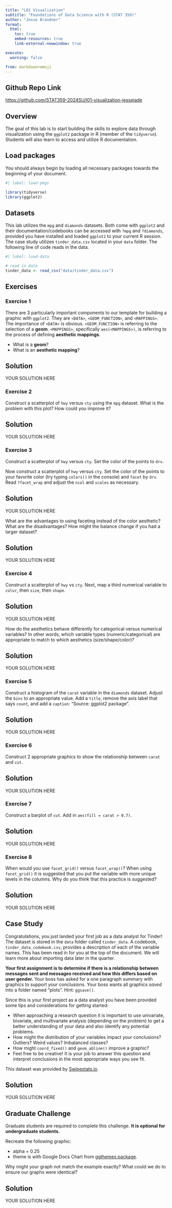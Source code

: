 ```yaml
---
title: "L01 Visualization"
subtitle: "Foundations of Data Science with R (STAT 359)"
author: "Jesse Brandner"
format:
  html:
    toc: true
    embed-resources: true
    link-external-newwindow: true

execute:
  warning: false

from: markdown+emoji 
---
```


::: {.callout-tip icon=false}

## Github Repo Link

[https://github.com/STAT359-2024SU/l01-visualization-jessejade](https://github.com/STAT359-2024SU/l01-visualization-jessejade)

:::

## Overview

The goal of this lab is to start building the skills to explore data through visualization using the `ggplot2` package in R (member of the `tidyverse`). Students will also learn to access and utilize R documentation.

## Load packages

You should always begin by loading all necessary packages towards the beginning of your document.

```r
#| label: load-pkgs

library(tidyverse)
library(ggplot2)

```


## Datasets 

This lab utilizes the `mpg` and `diamonds` datasets. Both come with `ggplot2` and their documentation/codebooks can be accessed with `?mpg` and `?diamonds`, provided you have installed and loaded `ggplot2` to your current R session. The case study utilizes `tinder_data.csv` located in your `data` folder. The following line of code reads in the data.

```r
#| label: load-data

# read in data
tinder_data <- read_csv("data/tinder_data.csv")
```


## Exercises

### Exercise 1  

There are 3 particularly important components to our template for building a graphic with `ggplot2`. They are `<DATA>`, `<GEOM_FUNCTION>`, and `<MAPPINGS>`. The importance of `<DATA>` is obvious. `<GEOM_FUNCTION>` is referring to the selection of a **geom**. `<MAPPINGS>`, specifically `aes(<MAPPINGS>)`, is referring to the process of defining **aesthetic mappings**.

* What is a **geom**?
* What is an **aesthetic mapping**?


::: {.callout-tip icon="false"}
## Solution

YOUR SOLUTION HERE

:::

### Exercise 2

Construct a scatterplot of `hwy` versus `cty` using the `mpg` dataset. What is the problem with this plot? How could you improve it?

::: {.callout-tip icon="false"}
## Solution

YOUR SOLUTION HERE

:::



### Exercise 3

Construct a scatterplot of `hwy` versus `cty`. Set the color of the points to `drv`.

Now construct a scatterplot of `hwy` versus `cty`. Set the color of the points to your favorite color (try typing `colors()` in the console) and `facet` by `drv`. Read `?facet_wrap` and adjust the `ncol` and `scales` as necessary.

::: {.callout-tip icon="false"}
## Solution

YOUR SOLUTION HERE

:::

What are the advantages to using faceting instead of the color aesthetic? What are the disadvantages? How might the balance change if you had a larger dataset?

::: {.callout-tip icon="false"}
## Solution

YOUR SOLUTION HERE

:::

### Exercise 4

Construct a scatterplot of `hwy` vs `cty`. Next, map a third numerical variable to `color`, then `size`, then `shape`. 

::: {.callout-tip icon="false"}
## Solution

YOUR SOLUTION HERE

:::

How do the aesthetics behave differently for categorical versus numerical variables? In other words, which variable types (numeric/categorical) are appropriate to match to which aesthetics (size/shape/color)?

::: {.callout-tip icon="false"}
## Solution

YOUR SOLUTION HERE

:::

### Exercise 5

Construct a histogram of the `carat` variable in the `diamonds` dataset. Adjust the `bins` to an appropriate value. Add a `title`, remove the axis label that says `count`, and add a `caption`: "Source: ggplot2 package".

::: {.callout-tip icon="false"}
## Solution

YOUR SOLUTION HERE

:::

### Exercise 6

Construct 2 appropriate graphics to show the relationship between `carat` and `cut`. 

::: {.callout-tip icon="false"}
## Solution

YOUR SOLUTION HERE

:::

### Exercise 7

Construct a barplot of `cut`. Add in `aes(fill = carat > 0.7)`.


::: {.callout-tip icon="false"}
## Solution

YOUR SOLUTION HERE

:::

### Exercise 8

When would you use `facet_grid()` versus `facet_wrap()`? When using `facet_grid()` it is suggested that you put the variable with more unique levels in the columns. Why do you think that this practice is suggested?

::: {.callout-tip icon="false"}
## Solution

YOUR SOLUTION HERE

:::


## Case Study

Congratulations, you just landed your first job as a data analyst for Tinder! The dataset is stored in the `data` folder called `tinder_data`. A codebook, `tinder_data_codebook.csv`, provides a description of each of the variable names. This has been read in for you at the top of the document. We will learn more about importing data later in the quarter.

**Your first assignment is to determine if there is a relationship between messages sent and messages received and how this differs based on user gender.** Your boss has asked for a one paragraph summary with graphics to support your conclusions. Your boss wants all graphics *saved* into a folder named "plots". Hint: `ggsave()`.

Since this is your first project as a data analyst you have been provided some tips and considerations for getting started:

 - When approaching a research question it is important to use univariate, bivariate, and multivariate analysis (depending on the problem) to get a better understanding of your data and also identify any potential problems.
 - How might the distribution of your variables impact your conclusions? Outliers? Weird values? Imbalanced classes?
 - How might `coord_fixed()` and `geom_abline()` improve a graphic?
 - Feel free to be creative! It is your job to answer this question and interpret conclusions in the most appropriate ways you see fit.

This dataset was provided by [Swipestats.io](https://www.swipestats.io/).

::: {.callout-tip icon="false"}
## Solution

YOUR SOLUTION HERE

:::

## Graduate Challenge

::: callout-important
Graduate students are required to complete this challenge. **It is optional for undergraduate students.**
:::

Recreate the following graphic:

- alpha = 0.25
- theme is with Google Docs Chart from [ggthemes package](https://jrnold.github.io/ggthemes/reference/index.html).

Why might your graph not match the example exactly? What could we do to ensure our graphs were identical?

::: {.callout-tip icon="false"}
## Solution

YOUR SOLUTION HERE

:::
